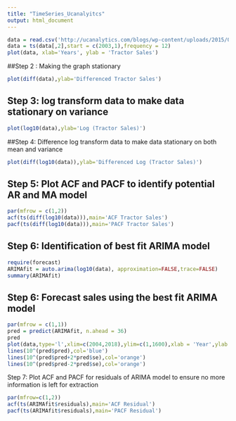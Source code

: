 ```yaml
---
title: "TimeSeries_Ucanalyitcs"
output: html_document
---
```


```r
data = read.csv('http://ucanalytics.com/blogs/wp-content/uploads/2015/06/Tractor-Sales.csv')
data = ts(data[,2],start = c(2003,1),frequency = 12)
plot(data, xlab='Years', ylab = 'Tractor Sales')
```


##Step 2 : Making the graph stationary
```r
plot(diff(data),ylab='Differenced Tractor Sales')
```

## Step 3: log transform data to make data stationary on variance


```r
plot(log10(data),ylab='Log (Tractor Sales)')
```
##Step 4: Difference log transform data to make data stationary on both mean and variance


```r
plot(diff(log10(data)),ylab='Differenced Log (Tractor Sales)')
```

## Step 5: Plot ACF and PACF to identify potential AR and MA model

```r
par(mfrow = c(1,2))
acf(ts(diff(log10(data))),main='ACF Tractor Sales')
pacf(ts(diff(log10(data))),main='PACF Tractor Sales')
```

## Step 6: Identification of best fit ARIMA model

```r
require(forecast)
ARIMAfit = auto.arima(log10(data), approximation=FALSE,trace=FALSE)
summary(ARIMAfit)
```
## Step 6: Forecast sales using the best fit ARIMA model


```r
par(mfrow = c(1,1))
pred = predict(ARIMAfit, n.ahead = 36)
pred
plot(data,type='l',xlim=c(2004,2018),ylim=c(1,1600),xlab = 'Year',ylab = 'Tractor Sales')
lines(10^(pred$pred),col='blue')
lines(10^(pred$pred+2*pred$se),col='orange')
lines(10^(pred$pred-2*pred$se),col='orange')
```

Step 7: Plot ACF and PACF for residuals of ARIMA model to ensure no more information is left for extraction

```r
par(mfrow=c(1,2))
acf(ts(ARIMAfit$residuals),main='ACF Residual')
pacf(ts(ARIMAfit$residuals),main='PACF Residual')
```
